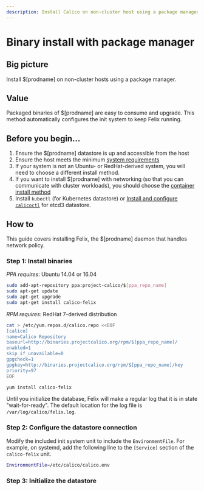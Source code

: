 ```yaml
---
description: Install Calico on non-cluster host using a package manager.
---
```



# Binary install with package manager

## Big picture

Install $[prodname] on non-cluster hosts using a package manager.

## Value

Packaged binaries of $[prodname] are easy to consume and upgrade. This method automatically configures the init system to keep Felix running.

## Before you begin...

1. Ensure the $[prodname] datastore is up and accessible from the host
1. Ensure the host meets the minimum [system requirements](../requirements.mdx)
1. If your system is not an Ubuntu- or RedHat-derived system, you will need to choose a different install method.
1. If you want to install $[prodname] with networking (so that you can communicate with cluster workloads), you should choose the [container install method](container.mdx)
1. Install `kubectl` (for Kubernetes datastore) or [Install and configure `calicoctl`](../../../operations/calicoctl/index.mdx) for etcd3 datastore.

## How to

This guide covers installing Felix, the $[prodname] daemon that handles network policy.

### Step 1: Install binaries

_PPA requires_: Ubuntu 14.04 or 16.04

```bash
sudo add-apt-repository ppa:project-calico/$[ppa_repo_name]
sudo apt-get update
sudo apt-get upgrade
sudo apt-get install calico-felix
```

_RPM requires_: RedHat 7-derived distribution

```bash
cat > /etc/yum.repos.d/calico.repo <<EOF
[calico]
name=Calico Repository
baseurl=http://binaries.projectcalico.org/rpm/$[ppa_repo_name]/
enabled=1
skip_if_unavailable=0
gpgcheck=1
gpgkey=http://binaries.projectcalico.org/rpm/$[ppa_repo_name]/key
priority=97
EOF

yum install calico-felix
```

Until you initialize the database, Felix will make a regular log that it
is in state "wait-for-ready". The default location for the log file is
`/var/log/calico/felix.log`.

### Step 2: Configure the datastore connection

<EnvironmentFile
  nodecontainer='$[nodecontainer]'
  target='felix'
/>

Modify the included init system unit to include the `EnvironmentFile`. For example, on systemd, add the following line to the `[Service]` section of the `calico-felix` unit.

```bash
EnvironmentFile=/etc/calico/calico.env
```

### Step 3: Initialize the datastore

<FelixInitDatastore />
